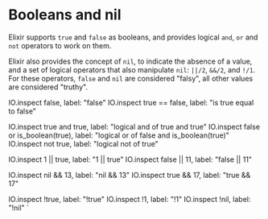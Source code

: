 
# Booleans and nil

Elixir supports `true` and `false` as booleans, and provides logical `and`, `or` and `not` operators to work on them.

Elixir also provides the concept of `nil`, to indicate the absence of a value, and a set of logical operators that also manipulate `nil`: `||/2`, `&&/2`, and `!/1`. For these operators, `false` and `nil` are considered "falsy", all other values are considered "truthy".


IO.inspect false, label: "false"
IO.inspect true == false, label: "is true equal to false"

IO.inspect true and true, label: "logical and of true and true"
IO.inspect false or is_boolean(true), label: "logical or of false and is_boolean(true)"
IO.inspect not true, label: "logical not of true"

IO.inspect 1 || true, label: "1 || true"
IO.inspect false || 11, label: "false || 11"

IO.inspect nil && 13, label: "nil && 13"
IO.inspect true && 17, label: "true && 17"


IO.inspect !true, label: "!true"
IO.inspect !1, label: "!1"
IO.inspect !nil, label: "!nil"
`
